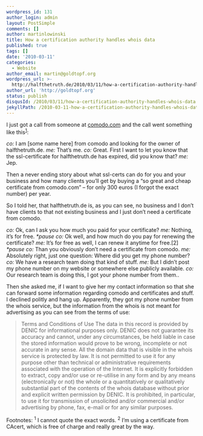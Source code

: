 ```yaml
---
wordpress_id: 131
author_login: admin
layout: PostSimple
comments: []
author: martinlowinski
title: How a certification authority handles whois data
published: true
tags: []
date: '2010-03-11'
categories:
  - Website
author_email: martin@goldtopf.org
wordpress_url: >-
  http://halfthetruth.de/2010/03/11/how-a-certification-authority-handles-whois-data/
author_url: 'http://goldtopf.org'
status: publish
disqusId: /2010/03/11/how-a-certification-authority-handles-whois-data
jekyllPath: /2010-03-11-how-a-certification-authority-handles-whois-data
---
```


I just got a call from someone at <a href="http://comodo.com/">comodo.com</a> and the call went something like this<sup><a href="../2010/03/11/how-a-certification-authority-handles-whois-data/#fn12870367704caa288765c55">1</a></sup>:

<em>co:</em> I am [some name here] from comodo and looking for the owner of halfthetruth.de.
<em>me:</em> That&rsquo;s me.
<em>co:</em> Great. First I want to let you know that the ssl-certificate for halfthetruth.de has
expired, did you know that?
<em>me:</em> Jep.

Then a never ending story about what ssl-certs can do for you and your business and how many clients you&rsquo;ll get by buying a &ldquo;so great and cheap certificate from comodo.com&rdquo; &ndash; for only 300 euros (I forgot the exact number) per year.

So I told her, that halfthetruth.de is, as you can see, no business and I don&rsquo;t have clients to that not existing business and I just don&rsquo;t need a certificate from comodo.

<em>co:</em> Ok, can I ask you how much you paid for your certificate?
<em>me:</em> Nothing, it&rsquo;s for free.
<em>*pause</em>
<em>co:</em> Ok well, and how much do you pay for renewing the certificate?
<em>me:</em> It&rsquo;s for free as well, I can renew it anytime for free.[2]
<em>*pause</em>
<em>co:</em> Than you obviously don&rsquo;t need a certificate from comodo.
<em>me:</em> Absolutely right, just one question: Where did you get my phone number?
<em>co:</em> We have a research team doing that kind of stuff.
<em>me:</em> But I didn&rsquo;t post my phone number on my website or somewhere else publicly
available.
<em>co:</em> Our research team is doing this, I got your phone number from them..

Then she asked me, if I want to give her my contact information so that she can forward some information regarding comodo and certificates and stuff. I declined politly and hang up. Apparently, they got my phone number from the whois service, but the information from the whois is not meant for advertising as you can see from the terms of use:

<blockquote>
  Terms and Conditions of Use The data in this record is provided by DENIC for informational
  purposes only. DENIC does not guarantee its accuracy and cannot, under any circumstances, be held
  liable in case the stored information would prove to be wrong, incomplete or not accurate in any
  sense. All the domain data that is visible in the whois service is protected by law. It is not
  permitted to use it for any purpose other than technical or administrative requirements associated
  with the operation of the Internet. It is explicitly forbidden to extract, copy and/or use or
  re-utilise in any form and by any means (electronically or not) the whole or a quantitatively or
  qualitatively substantial part of the contents of the whois database without prior and explicit
  written permission by DENIC. It is prohibited, in particular, to use it for transmission of
  unsolicited and/or commercial and/or advertising by phone, fax, e-mail or for any similar
  purposes.
</blockquote>
<p id="fn2">
  Footnotes:
  <sup>1</sup> I cannot quote the exact words.
  <sup>2</sup> I&rsquo;m using a certificate from CAcert, which is free of charge and really great
  by the way.
</p>
